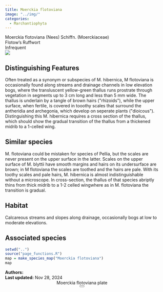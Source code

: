 ```yaml
---
title: Moerckia flotoviana
image: "../img/"
categories:
  - Marchantiophyta
---
```


<div class="info-panel">
 <div class="info-top">
  <div class="taxon-scientific"><span class="taxon-name">Moerckia flotoviana</span> <span class="taxon-authority">(Nees) Schiffn.</span> <span class="taxon-family">(Moerckiaceae)</span></div>
  <div class="taxon-common">Flotow's Ruffwort</div>
 </div>
 <div class="info-bottom">
  <div class="taxon-qnd"></div>
  <div class="taxon-abundance">Infrequent</div>
 </div>
</div>
<div class="imerss-content-frame">
 <div class="imerss-image-header">
  <div class="imerss-image-holder imerss-column-left" data-toggle="tooltip" style="background-image: url(../img/)" title="">
  </div>

  <div class="imerss-image-holder imerss-column-right" data-toggle="tooltip" style="background-image: url(../img/)" title="">
  </div>
 
 </div>
 <div class="imerss-content-lower">
  <div class="imerss-column-left">
  <div class="tab-microscope" data-micromodal-trigger="modal-plate">
  <img src="../img/bryo guide microscope.png"/>
  </div>

<h2>Distinguishing Features</h2>

Often treated as a synonym or subspecies of M. hibernica, M flotoviana is occasionally found along streams and drainage channels in low elevation bogs, where the transluscent yellow-green thallus runs prostrate through vegetation in segments up to 3 cm long and less than 5 mm wide. The thallus is underlain by a tangle of brown hairs (&quot;rhizoids&quot;), while the upper surface, when fertile, is covered in tooothy scales that surround the antheridia and archegonia, which develop on seperate plants (&quot;dioicous&quot;). Distinguishing this M. hibernica requires a cross section of the thallus, which should show the gradual transition of the thallus from a thickened midrib to a 1-celled wing. 

<h2>Similar species</h2>

M. flotoviana could be mistaken for species of Pellia, but the scales are never present on the upper surface in the latter. Scales on the upper surface of M. blyttii have smooth margins and hairs on its undersurface are brown; in M flotoviana the scales are toothed and the hairs are pale. With its toothy scales and pale hairs, M. hibernica is almost indistinguishable without a microscope. In cross-section, the thallus of that species abriptly thins from thick midrib to a 1-2 celled wingwhere as in M. flotoviana the transition is gradual. 

<h2>Habitat</h2>

Calcareous streams and slopes along drainage, occasionally bogs at low to moderate elevations. 

<h2>Associated species</h2>


</div>

<div class="imerss-column-right">

<div class="imerss-image-holder imerss-column-right" data-toggle="tooltip" style="background-image: url(../img/)" title="">
</div>

<div class="imerss-map-holder">
```r
setwd("..")
source("page_functions.R")
map = make_species_map("Moerckia flotoviana")
map
```
</div>

</div>

</div>
</div>

<div class="taxon-footer">
 <div class="taxon-authors"><b>Authors:</b> <span></span></div>
 <div class="taxon-update"><b>Last updated:</b> <span>Nov 28, 2024</span></div>
</div>

<div class="modal micromodal-slide" id="modal-plate" aria-hidden="true">
 <div class="modal__overlay" tabindex="-1" data-micromodal-close>
  <div class="modal__container" role="dialog" aria-modal="true" aria-labelledby="modal-plate-title" >
   <header class="modal__header">
   <div class="modal__title" id="modal-plate-title">
  Moerckia flotoviana plate
   </div>
   <button class="modal__close" aria-label="Close" data-micromodal-close></button>
   </header>
  <div class="modal__content" id="modal-plate-content">
   <div class="imerss-image-holder" data-toggle="tooltip" style="background-image: url(../img/)" title="">
  </div>
  </div>
  </div>
 </div>
</div>

<script src="../js/micromodal.min.js"></script>
<link href="../css/style-taxon.css" rel="stylesheet">
<link href="../css/micromodal.css" rel="stylesheet">

<script>
MicroModal.init();
</script>

